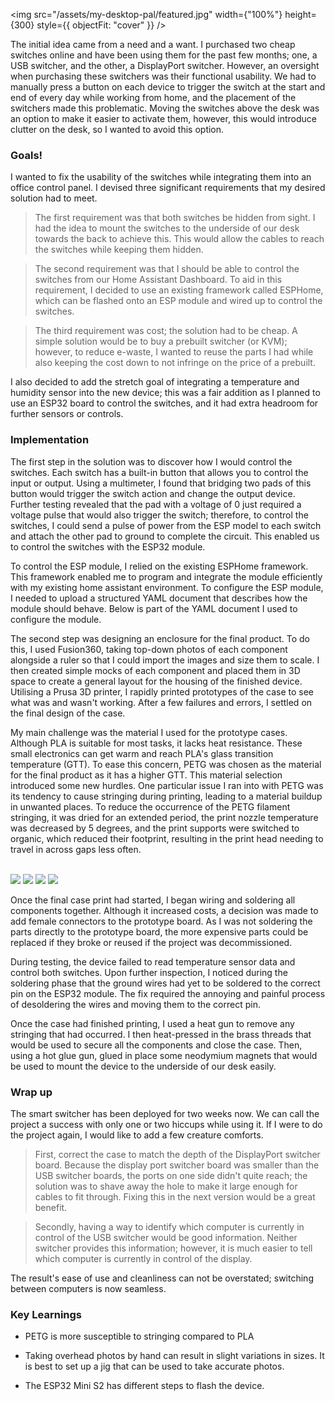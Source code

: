
<img src="/assets/my-desktop-pal/featured.jpg" width={"100%"} height={300} style={{ objectFit: "cover" }} />

The initial idea came from a need and a want. I purchased two cheap switches online and have been using them for the past few months; one, a USB switcher, and the other, a DisplayPort switcher. However, an oversight when purchasing these switchers was their functional usability. We had to manually press a button on each device to trigger the switch at the start and end of every day while working from home, and the placement of the switchers made this problematic. Moving the switches above the desk was an option to make it easier to activate them, however, this would introduce clutter on the desk, so I wanted to avoid this option.

### Goals!

I wanted to fix the usability of the switches while integrating them into an office control panel. I devised three significant requirements that my desired solution had to meet.

> The first requirement was that both switches be hidden from sight. I had the idea to mount the switches to the underside of our desk towards the back to achieve this. This would allow the cables to reach the switches while keeping them hidden.

> The second requirement was that I should be able to control the switches from our Home Assistant Dashboard. To aid in this requirement, I decided to use an existing framework called ESPHome, which can be flashed onto an ESP module and wired up to control the switches.

> The third requirement was cost; the solution had to be cheap. A simple solution would be to buy a prebuilt switcher (or KVM); however, to reduce e-waste, I wanted to reuse the parts I had while also keeping the cost down to not infringe on the price of a prebuilt.

I also decided to add the stretch goal of integrating a temperature and humidity sensor into the new device; this was a fair addition as I planned to use an ESP32 board to control the switches, and it had extra headroom for further sensors or controls.

### Implementation

The first step in the solution was to discover how I would control the switches. Each switch has a built-in button that allows you to control the input or output. Using a multimeter, I found that bridging two pads of this button would trigger the switch action and change the output device. Further testing revealed that the pad with a voltage of 0 just required a voltage pulse that would also trigger the switch; therefore, to control the switches, I could send a pulse of power from the ESP model to each switch and attach the other pad to ground to complete the circuit. This enabled us to control the switches with the ESP32 module.

To control the ESP module, I relied on the existing ESPHome framework. This framework enabled me to program and integrate the module efficiently with my existing home assistant environment. To configure the ESP module, I needed to upload a structured YAML document that describes how the module should behave. Below is part of the YAML document I used to configure the module.

The second step was designing an enclosure for the final product. To do this, I used Fusion360, taking top-down photos of each component alongside a ruler so that I could import the images and size them to scale. I then created simple mocks of each component and placed them in 3D space to create a general layout for the housing of the finished device. Utilising a Prusa 3D printer, I rapidly printed prototypes of the case to see what was and wasn't working. After a few failures and errors, I settled on the final design of the case.

My main challenge was the material I used for the prototype cases. Although PLA is suitable for most tasks, it lacks heat resistance. These small electronics can get warm and reach PLA's glass transition temperature (GTT). To ease this concern, PETG was chosen as the material for the final product as it has a higher GTT. This material selection introduced some new hurdles. One particular issue I ran into with PETG was its tendency to cause stringing during printing, leading to a material buildup in unwanted places. To reduce the occurrence of the PETG filament stringing, it was dried for an extended period, the print nozzle temperature was decreased by 5 degrees, and the print supports were switched to organic, which reduced their footprint, resulting in the print head needing to travel in across gaps less often.

<br />
<Swiper navigation={true} modules={[Navigation]} className="mySwiper">
  <SwiperSlide>
    <img src="/assets/my-desktop-pal/Image-one.jpg" width={"100%"} height={600} style={{ objectFit: "cover" }} />
  </SwiperSlide>
  <SwiperSlide>
    <img src="/assets/my-desktop-pal/Image-two.jpg" width={"100%"} height={600} style={{ objectFit: "cover" }} />
  </SwiperSlide>
  <SwiperSlide>
    <img src="/assets/my-desktop-pal/Image-four.jpg" width={"100%"} height={600} style={{ objectFit: "cover" }} />
  </SwiperSlide>
  <SwiperSlide>
    <img src="/assets/my-desktop-pal/Image-three.jpg" width={"100%"} height={600} style={{ objectFit: "cover" }} />
  </SwiperSlide>
</Swiper>
<br />

Once the final case print had started, I began wiring and soldering all components together. Although it increased costs, a decision was made to add female connectors to the prototype board. As I was not soldering the parts directly to the prototype board, the more expensive parts could be replaced if they broke or reused if the project was decommissioned.

During testing, the device failed to read temperature sensor data and control both switches. Upon further inspection, I noticed during the soldering phase that the ground wires had yet to be soldered to the correct pin on the ESP32 module. The fix required the annoying and painful process of desoldering the wires and moving them to the correct pin.

Once the case had finished printing, I used a heat gun to remove any stringing that had occurred. I then heat-pressed in the brass threads that would be used to secure all the components and close the case. Then, using a hot glue gun, glued in place some neodymium magnets that would be used to mount the device to the underside of our desk easily.

### Wrap up

The smart switcher has been deployed for two weeks now. We can call the project a success with only one or two hiccups while using it. If I were to do the project again, I would like to add a few creature comforts.

> First, correct the case to match the depth of the DisplayPort switcher board. Because the display port switcher board was smaller than the USB switcher boards, the ports on one side didn't quite reach; the solution was to shave away the hole to make it large enough for cables to fit through. Fixing this in the next version would be a great benefit.

> Secondly, having a way to identify which computer is currently in control of the USB switcher would be good information. Neither switcher provides this information; however, it is much easier to tell which computer is currently in control of the display.

The result's ease of use and cleanliness can not be overstated; switching between computers is now seamless.

### Key Learnings

- PETG is more susceptible to stringing compared to PLA

- Taking overhead photos by hand can result in slight variations in sizes. It is best to set up a jig that can be used to take accurate photos.

- The ESP32 Mini S2 has different steps to flash the device.
